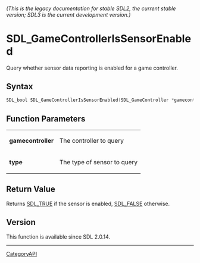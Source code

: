====== (This is the legacy documentation for stable SDL2, the current stable version; SDL3 is the current development version.) ======
= SDL_GameControllerIsSensorEnabled =

Query whether sensor data reporting is enabled for a game controller.

== Syntax ==

<syntaxhighlight lang='c'>
SDL_bool SDL_GameControllerIsSensorEnabled(SDL_GameController *gamecontroller, SDL_SensorType type);
</syntaxhighlight>

== Function Parameters ==

{|
|'''gamecontroller'''
|The controller to query
|-
|'''type'''
|The type of sensor to query
|}

== Return Value ==

Returns [[SDL_TRUE]] if the sensor is enabled, [[SDL_FALSE]] otherwise.

== Version ==

This function is available since SDL 2.0.14.

----
[[CategoryAPI]]


